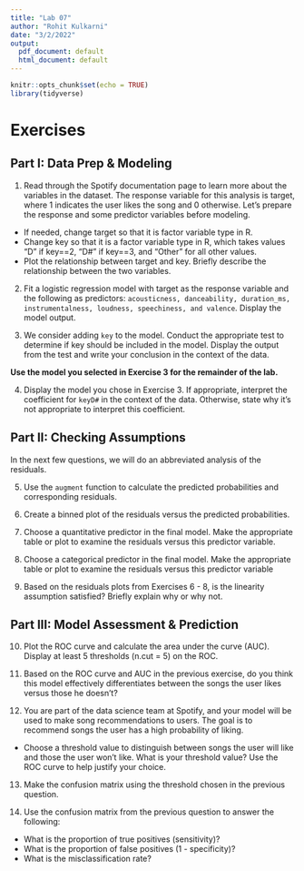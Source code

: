 ```yaml
---
title: "Lab 07"
author: "Rohit Kulkarni"
date: "3/2/2022"
output:
  pdf_document: default
  html_document: default
---
```


```r
knitr::opts_chunk$set(echo = TRUE)
library(tidyverse)
```

# Exercises 

## Part I: Data Prep & Modeling

1. Read through the Spotify documentation page to learn more about the variables in the dataset. The response variable for this analysis is target, where 1 indicates the user likes the song and 0 otherwise. Let’s prepare the response and some predictor variables before modeling.

  - If needed, change target so that it is factor variable type in R.
  - Change key so that it is a factor variable type in R, which takes values “D” if key==2, “D#” if     key==3, and “Other” for all other values.
  - Plot the relationship between target and key. Briefly describe the relationship between the two     variables.

2. Fit a logistic regression model with target as the response variable and the following as predictors: ```acousticness, danceability, duration_ms, instrumentalness, loudness, speechiness, and valence```. Display the model output.

3. We consider adding ```key``` to the model. Conduct the appropriate test to determine if key should be included in the model. Display the output from the test and write your conclusion in the context of the data.
    
**Use the model you selected in Exercise 3 for the remainder of the lab.**


4. Display the model you chose in Exercise 3. If appropriate, interpret the coefficient for ```keyD#``` in the context of the data. Otherwise, state why it’s not appropriate to interpret this coefficient.


## Part II: Checking Assumptions

In the next few questions, we will do an abbreviated analysis of the residuals.

5. Use the ```augment``` function to calculate the predicted probabilities and corresponding      residuals.

6. Create a binned plot of the residuals versus the predicted probabilities.

7. Choose a quantitative predictor in the final model. Make the appropriate table or plot to examine the residuals versus this predictor variable.

8. Choose a categorical predictor in the final model. Make the appropriate table or plot to examine the residuals versus this predictor variable

9. Based on the residuals plots from Exercises 6 - 8, is the linearity assumption satisfied? Briefly explain why or why not.


## Part III: Model Assessment & Prediction

10. Plot the ROC curve and calculate the area under the curve (AUC). Display at least 5 thresholds (n.cut = 5) on the ROC.

11. Based on the ROC curve and AUC in the previous exercise, do you think this model effectively differentiates between the songs the user likes versus those he doesn’t?

12. You are part of the data science team at Spotify, and your model will be used to make song recommendations to users. The goal is to recommend songs the user has a high probability of liking.

  - Choose a threshold value to distinguish between songs the user will like and those the user         won’t like. What is your threshold value? Use the ROC curve to help justify your choice.
  
13. Make the confusion matrix using the threshold chosen in the previous question.

14. Use the confusion matrix from the previous question to answer the following:

  - What is the proportion of true positives (sensitivity)?
  - What is the proportion of false positives (1 - specificity)?
  - What is the misclassification rate?
